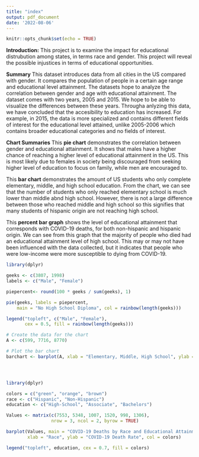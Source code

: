 ---
title: "index"
output: pdf_document
date: '2022-08-06'
---

```{r setup, include=FALSE}
knitr::opts_chunk$set(echo = TRUE)
```
**Introduction:**
This project is to examine the impact for educational distrubution among states, in terms race and gender. This project will reveal the possible injustices in terms of educational opportunities. 

**Summary**
This dataset introduces data from all cities in the US compared with gender. It compares the population of people in a certain age range and educational level attainment. The datasets hope to analyze the correlation between gender and age with educational attainment. The dataset comes with two years, 2005 and 2015. We hope to be able to visualize the differences between these years. Througha anlyzing this data, we have concluded that the accesibility to education has increased. For example, in 2015, the data is more specialized and contains different fields of interest for the educational level attained, unlike 2005-2006 which contains broader educational categories and no fields of interest. 

**Chart Summaries**
This **pie chart** demonstrates the correlation between gender and educational attainment. It shows that males have a higher chance of reaching a higher level of educational attainment in the US. This is most likely due to females in society being discouraged from seeking higher level of education to focus on family, while men are encouraged to.

This **bar chart** demonstrates the amount of US students who only complete elementary, middle, and high school education. From the chart, we can see that the number of students who only reached elementary school is much lower than middle abnd high school. However, there is not a large difference between those who reached middle and high school so this signifies that many students of hispanic origin are not reaching high school.

This **percent bar graph** shows the level of educational attainment that corresponds with COVID-19 deaths, for both non-hispanic and hispanic origin. We can see from this graph that the majority of people who died had an educational attainment level of high school. This may or may not have been influenced with the data collected, but it indicates that people who were low-income were more susceptible to dying from COVID-19. 



```{r}




library(dplyr)

geeks <- c(3807, 1998)
labels <- c("Male", "Female")

piepercent<- round(100 * geeks / sum(geeks), 1)

pie(geeks, labels = piepercent,
    main = "No High School Diploma", col = rainbow(length(geeks)))

legend("topleft", c("Male", "Female"),
       cex = 0.5, fill = rainbow(length(geeks)))

# Create the data for the chart
A <- c(599, 7716, 8770)

# Plot the bar chart 
barchart <- barplot(A, xlab = "Elementary, Middle, High School", ylab = "Students of Hispanic Origin", col = "green", main ="Level of Educational Attainment for US Students of Hispanic Origin in 1995")




library(dplyr)

colors = c("green", "orange", "brown")
race <- c("Hispanic", "Non-Hispanic")
education <- c("High-School", "Associate", "Bachelors")

Values <- matrix(c(7553, 5348, 1007, 1520, 998, 1306),
                 nrow = 3, ncol = 2, byrow = TRUE)

barplot(Values, main = "COVID-19 Deaths by Race and Educational Attainment", names.arg = race,
        xlab = "Race", ylab = "COVID-19 Death Rate", col = colors)

legend("topleft", education, cex = 0.7, fill = colors)



```

